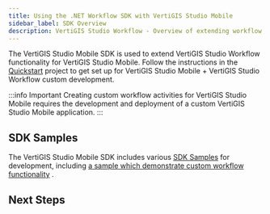 ```yaml
---
title: Using the .NET Workflow SDK with VertiGIS Studio Mobile
sidebar_label: SDK Overview
description: VertiGIS Studio Workflow - Overview of extending workflow for VertiGIS Studio Mobile
---
```



The VertiGIS Studio Mobile SDK is used to extend VertiGIS Studio Workflow functionality for VertiGIS Studio Mobile. Follow the instructions in the [Quickstart](../mobile/sdk-overview.mdx) project to get set up for VertiGIS Studio Mobile + VertiGIS Studio Workflow custom development.

:::info Important
Creating custom workflow activities for VertiGIS Studio Mobile requires the development and deployment of a custom VertiGIS Studio Mobile application.
:::

## SDK Samples

<SdkLimitationsWarning />

The VertiGIS Studio Mobile SDK includes various [SDK Samples](../mobile/sdk-samples.mdx) for development, including [a sample which demonstrate custom workflow functionality](https://github.com/vertigis/vertigis-mobile-samples/tree/master/VSM.Samples/VSM.Samples/Samples/Workflow/CustomActivity) .

## Next Steps

<UseCaseContainer>
    <UseCaseCard
        title="Implement a Custom Activity"
        description="Implement a custom activity for VertiGIS Studio Mobile"
        link={useBaseUrl("docs/workflow/sdk-mobile-create-activity")}
    />
    <UseCaseCard
        title="Implement a Custom Form Element"
        description="Implement a custom form element for VertiGIS Studio Mobile"
        link={useBaseUrl(
            "docs/workflow/tutorial-mobile-activity-indicator-form-element"
        )}
    />
    <UseCaseCard
        title="Reference a Third Party library"
        description="Reference a third party library in VertiGIS Studio Mobile"
        link={useBaseUrl(
            "docs/workflow/sdk-mobile-reference-third-party-library"
        )}
    />
</UseCaseContainer>
